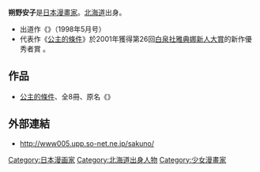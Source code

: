 {{Japanese|japanese=朔野 安子|kana=さくの やすこ|romaji=Sakuno Yasuko}}
{{漫畫}}
'''朔野安子'''{{BD||8月2日|catIdx=Sakuno Yasuko}}是[[日本|日本]][[漫畫家|漫畫家]]。[[北海道|北海道]]出身。

* 出道作《{{lang|ja|薔薇のベッド}}》（{{lang|ja|メロディ}}1998年5月号）
* 代表作《[[公主的條件|公主的條件]]》於2001年獲得第26回[[白泉社雅典娜新人大賞|白泉社雅典娜新人大賞]]的新作優秀者賞 。

==作品==
* [[公主的條件|公主的條件]]、全8冊、原名《{{lang|ja|姫君の条件}}》

==外部連結==
* {{ja}} http://www005.upp.so-net.ne.jp/sakuno/ {{Wayback|url=http://www005.upp.so-net.ne.jp/sakuno/ |date=20210128013004 }}

{{Japanese cartoonist-stub}}
{{DEFAULTSORT:Sakuno Yasuko}}
[[Category:日本漫画家|Category:日本漫画家]]
[[Category:北海道出身人物|Category:北海道出身人物]]
[[Category:少女漫畫家|Category:少女漫畫家]]